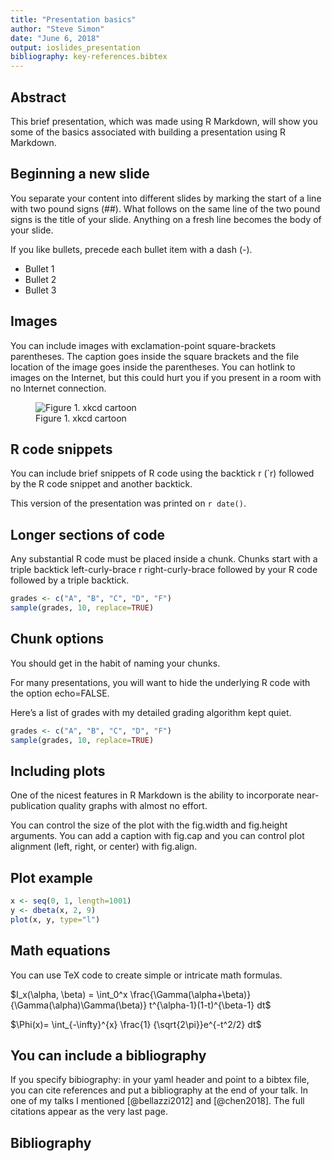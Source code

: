 ```yaml
---
title: "Presentation basics"
author: "Steve Simon"
date: "June 6, 2018"
output: ioslides_presentation
bibliography: key-references.bibtex
---
```


## Abstract

This brief presentation, which was made using R Markdown, will show you some of the basics associated with building a presentation using R Markdown.

## Beginning a new slide

You separate your content into different slides by marking the start of a line with two pound signs (##). What follows on the same line of the two pound signs is the title of your slide. Anything on a fresh line becomes the body of your slide.

If you like bullets, precede each bullet item with a dash (-).

- Bullet 1
- Bullet 2
- Bullet 3

## Images

You can include images with exclamation-point square-brackets parentheses. The caption goes inside the square brackets and the file location of the image goes inside the parentheses. You can hotlink to images on the Internet, but this could hurt you if you present in a room with no Internet connection.

![Figure 1. xkcd cartoon](../images/scientific_paper_graph_quality.png)

## R code snippets

You can include brief snippets of R code using the backtick r (`r) followed by the R code snippet and another backtick.

This version of the presentation was printed on `r date()`.

## Longer sections of code

Any substantial R code must be placed inside a chunk. Chunks start with a triple backtick left-curly-brace r right-curly-brace followed by your R code followed by a triple backtick.

```r
grades <- c("A", "B", "C", "D", "F")
sample(grades, 10, replace=TRUE)
```

## Chunk options

You should get in the habit of naming your chunks.

For many presentations, you will want to hide the underlying R code with the option echo=FALSE.

Here's a list of grades with my detailed grading algorithm kept quiet.

```r
grades <- c("A", "B", "C", "D", "F")
sample(grades, 10, replace=TRUE)
```

## Including plots

One of the nicest features in R Markdown is the ability to incorporate near-publication quality graphs with almost no effort.

You can control the size of the plot with the fig.width and fig.height arguments. You can add a caption with fig.cap and you can control plot alignment (left, right, or center) with fig.align.

## Plot example

```r
x <- seq(0, 1, length=1001)
y <- dbeta(x, 2, 9)
plot(x, y, type="l")
```

## Math equations

You can use TeX code to create simple or intricate math formulas.

$I_x(\alpha, \beta) = \int_0^x \frac{\Gamma(\alpha+\beta)} {\Gamma(\alpha)\Gamma(\beta)} t^{\alpha-1}(1-t)^{\beta-1} dt$

$\Phi(x)= \int_{-\infty}^{x} \frac{1} {\sqrt{2\pi}}e^{-t^2/2} dt$

## You can include a bibliography

If you specify bibiography: in your yaml header and point to a bibtex file, you can cite references and put a bibliography at the end of your talk. In one of my talks I mentioned [@bellazzi2012] and [@chen2018]. The full citations appear as the very last page.

## Bibliography